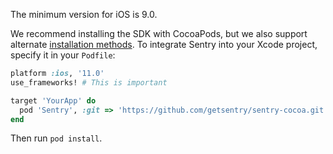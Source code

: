 The minimum version for iOS is 9.0.

We recommend installing the SDK with CocoaPods, but we also support alternate [installation methods](install/). To integrate Sentry into your Xcode project, specify it in your `Podfile`:

```ruby {filename:Podfile}
platform :ios, '11.0'
use_frameworks! # This is important

target 'YourApp' do
  pod 'Sentry', :git => 'https://github.com/getsentry/sentry-cocoa.git', :tag => '{{@inject packages.version('sentry.cocoa') }}'
end
```

Then run `pod install`.

